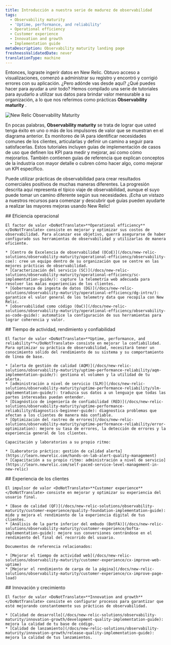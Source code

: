 ```yaml
---
title: Introducción a nuestra serie de madurez de observabilidad
tags:
  - Observability maturity
  - 'Uptime, performance, and reliability'
  - Operational efficiency
  - Customer experience
  - Innovation and growth
  - Implementation guide
metaDescription: Observability maturity landing page
freshnessValidatedDate: never
translationType: machine
---
```



Entonces, lograste ingerir datos en New Relic. Obtuvo acceso a visualizaciones, comenzó a administrar su registro y encontró y corrigió errores con su aplicación. ¿Pero adónde vas desde aquí? ¿Qué puedes hacer para ayudar a unir todo? Hemos compilado una serie de tutoriales para ayudarlo a utilizar sus datos para brindar valor mensurable a su organización, a lo que nos referimos como prácticas <DoNotTranslate>**Observability maturity**</DoNotTranslate> .

<img
  title="New Relic Observability Maturity"
  alt="New Relic Observability Maturity"
  src={observabilitymaturityOmavDrivers}
/>

En pocas palabras, <DoNotTranslate>**Observability maturity**</DoNotTranslate> se trata de lograr que usted tenga éxito en uno o más de los impulsores de valor que se muestran en el diagrama anterior. Es monitoreo de IA para identificar necesidades comunes de los clientes, articularlas y definir un camino a seguir para satisfacerlas. Estos tutoriales incluyen guías de implementación de casos de uso que definen los KPI para medir y mejorar, así como cómo mejorarlos. También contienen guías de referencia que explican conceptos de la industria con mayor detalle o cubren cómo hacer algo, como mejorar un KPI específico.

Puede utilizar prácticas de observabilidad para crear resultados comerciales positivos de muchas maneras diferentes. La progresión descrita aquí representa el típico viaje de observabilidad, aunque el suyo puede tomar un camino diferente según sus necesidades. ¡Echa un vistazo a nuestros recursos para comenzar y descubrir qué guías pueden ayudarte a realizar las mayores mejoras usando New Relic!

<Steps>
  <Step>
    ## Eficiencia operacional

    El factor de valor <DoNotTranslate>**Operational efficiency**</DoNotTranslate> consiste en mejorar y optimizar sus costos de observabilidad. Para alcanzar ese objetivo, querrá asegurarse de haber configurado sus herramientas de observabilidad y utilizarlas de manera eficiente.

    * [Centro de Excelencia de observabilidad (OCoE)](/docs/new-relic-solutions/observability-maturity/operational-efficiency/observability-coe): cree un equipo dentro de su organización que se centre en las mejores prácticas de observabilidad.
    * [Caracterización del servicio (SC)](/docs/new-relic-solutions/observability-maturity/operational-efficiency/sc-implementation-guide/): capture la telemetría web adecuada para resolver las malas experiencias de los clientes.
    * [Gobernanza de ingesta de datos (DG)](/docs/new-relic-solutions/observability-maturity/operational-efficiency/dg-intro/): garantice el valor general de los telemetry data que recopila con New Relic.
    * [observabilidad como código (OaC)](/docs/new-relic-solutions/observability-maturity/operational-efficiency/observability-as-code-guide): automatice la configuración de sus herramientas para lograr coherencia y valor.
  </Step>

  <Step>
    ## Tiempo de actividad, rendimiento y confiabilidad

    El factor de valor <DoNotTranslate>**Uptime, performance, and reliability**</DoNotTranslate> consiste en mejorar la confiabilidad. Para optimizar su práctica de observabilidad, necesitará tener un conocimiento sólido del rendimiento de su sistema y su comportamiento de línea de base.

    * [alerta de gestión de calidad (AQM)](/docs/new-relic-solutions/observability-maturity/uptime-performance-reliability/aqm-implementation-guide/): gestiona el volumen y la utilidad de tu alerta.
    * [administración a nivel de servicio (SLM)](/docs/new-relic-solutions/observability-maturity/uptime-performance-reliability/slm-implementation-guide/): traduzca sus datos a un lenguaje que todas las partes interesadas puedan entender.
    * [Diagnóstico de ingeniería de confiabilidad (RED)](/docs/new-relic-solutions/observability-maturity/uptime-performance-reliability/diagnostics-beginner-guide): diagnostica problemas que afectan a los clientes de manera más confiable.
    * [Optimización del rastreo de errores](/docs/new-relic-solutions/observability-maturity/uptime-performance-reliability/error-optimization): mejore su tasa de errores, la detección de errores y la experiencia general de los clientes.

    Capacitación y laboratorios a su propio ritmo:

    * [Laboratorio práctico: gestión de calidad alerta](https://learn.newrelic.com/hands-on-lab-alert-quality-management)
    * [Capacitación a su propio ritmo: administración a nivel de servicio](https://learn.newrelic.com/self-paced-service-level-management-in-new-relic)
  </Step>

  <Step>
    ## Experiencia de los clientes

    El impulsor de valor <DoNotTranslate>**Customer experience**</DoNotTranslate> consiste en mejorar y optimizar su experiencia del usuario final.

    * [Base de calidad (QF)](/docs/new-relic-solutions/observability-maturity/customer-experience/quality-foundation-implementation-guide): mide y mejora el rendimiento de la experiencia digital de tus clientes.
    * [Análisis de la parte inferior del embudo (BotFA)](/docs/new-relic-solutions/observability-maturity/customer-experience/bofta-implementation-guide): mejore sus conversiones centrándose en el rendimiento del final del recorrido del usuario.

    Documentos de referencia relacionados:

    * [Mejorar el tiempo de actividad web](/docs/new-relic-solutions/observability-maturity/customer-experience/cx-improve-web-uptime)
    * [Mejorar el rendimiento de carga de la página](/docs/new-relic-solutions/observability-maturity/customer-experience/cx-improve-page-load)
  </Step>

  <Step>
    ## Innovación y crecimiento

    El factor de valor <DoNotTranslate>**Innovation and growth**</DoNotTranslate> consiste en configurar procesos para garantizar que esté mejorando constantemente sus prácticas de observabilidad.

    * [Calidad de desarrollo](/docs/new-relic-solutions/observability-maturity/innovation-growth/development-quality-implementation-guide): mejora la calidad de tu base de código.
    * [Calidad de lanzamiento](/docs/new-relic-solutions/observability-maturity/innovation-growth/release-quality-implementation-guide): mejora la calidad de tus lanzamientos.
  </Step>
</Steps>